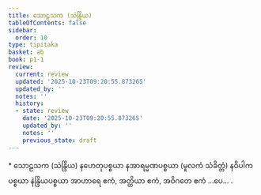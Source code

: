```yaml
---
title: သောဠသက (သဲန္ဒြိယ)
tableOfContents: false
sidebar:
  order: 10
type: tipitaka
basket: ab
book: p1-1
review:
  current: review
  updated: '2025-10-23T09:20:55.873265'
  updated_by: ''
  notes: ''
  history:
  - state: review
    date: '2025-10-23T09:20:55.873265'
    updated_by: ''
    notes: ''
    previous_state: draft
---
```



<ReviewStatus review={frontmatter.review} showDetails={true} />

<HypothesisAnnotation frontmatter={frontmatter} />

<DynamicBreadcrumb />

<Paragraph type="center" book="p1-1">
* သောဠသက (သဲန္ဒြိယ)
</Paragraph>

<Paragraph number="1706" book="p1-1">
နဟေတုပစ္စယာ နအာရမ္မဏပစ္စယာ (မူလကံ သံခိတ္တံ) နဝိပါကပစ္စယာ နဲန္ဒြိယပစ္စယာ အာဟာရေ ဧကံ, အတ္ထိယာ ဧကံ, အဝိဂတေ ဧကံ …ပေ… .
</Paragraph>